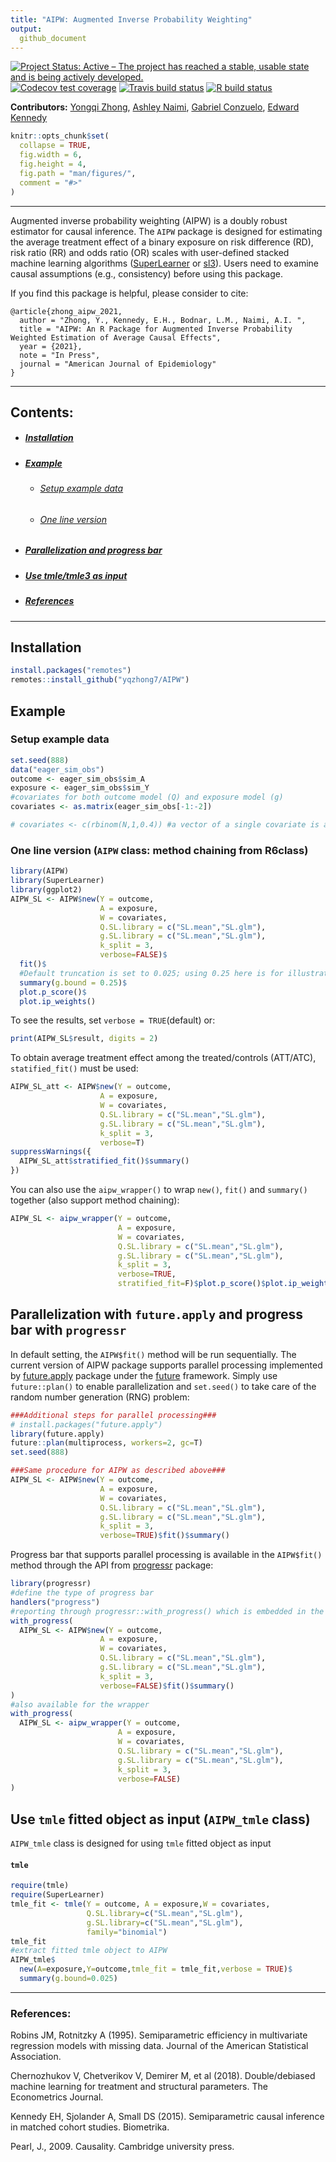 ```yaml
---
title: "AIPW: Augmented Inverse Probability Weighting"
output:
  github_document
---
```

<!-- badges: start -->
[![Project Status: Active – The project has reached a stable, usable state and is being actively developed.](https://www.repostatus.org/badges/latest/active.svg)](https://www.repostatus.org/#active)
[![Codecov test coverage](https://codecov.io/gh/yqzhong7/AIPW/branch/master/graph/badge.svg)](https://codecov.io/gh/yqzhong7/AIPW?branch=master)
[![Travis build status](https://travis-ci.com/yqzhong7/AIPW.svg?branch=master)](https://travis-ci.com/yqzhong7/AIPW)
[![R build status](https://github.com/yqzhong7/AIPW/workflows/R-CMD-check/badge.svg)](https://github.com/yqzhong7/AIPW/actions)

<!-- badges: end -->

<!-- README.md is generated from README.Rmd. Please edit that file -->

__Contributors:__ [Yongqi Zhong](https://github.com/yqzhong7), [Ashley Naimi](https://github.com/ainaimi), [Gabriel Conzuelo](https://github.com/gconzuelo), [Edward Kennedy](https://github.com/ehkennedy)


```r
knitr::opts_chunk$set(
  collapse = TRUE,
  fig.width = 6,
  fig.height = 4,
  fig.path = "man/figures/",
  comment = "#>"
)
```

----------------

Augmented inverse probability weighting (AIPW) is a doubly robust estimator for causal inference. The `AIPW` package is designed for estimating the average treatment effect of a binary exposure on risk difference (RD), risk ratio (RR) and odds ratio (OR) scales with user-defined stacked machine learning algorithms ([SuperLearner](https://CRAN.R-project.org/package=SuperLearner) or [sl3](https://tlverse.org/sl3/index.html)). Users need to examine causal assumptions (e.g., consistency) before using this package. 

If you find this package is helpful, please consider to cite:
```
@article{zhong_aipw_2021,
  author = "Zhong, Y., Kennedy, E.H., Bodnar, L.M., Naimi, A.I. ",
  title = "AIPW: An R Package for Augmented Inverse Probability Weighted Estimation of Average Causal Effects",
  year = {2021},
  note = "In Press",
  journal = "American Journal of Epidemiology"
}
```

---------------

## Contents:

  * ##### [Installation](#Installation)
  * ##### [Example](#Example)
    + ###### [Setup example data](#data)
    + ###### [One line version](#one_line)
  * ##### [Parallelization and progress bar](#par) 
  * ##### [Use tmle/tmle3 as input](#tmle)
  * ##### [References](#ref)


---------

## <a id="Installation"></a>Installation

```r
install.packages("remotes")
remotes::install_github("yqzhong7/AIPW")
```


## <a id="Example"></a>Example

### <a id="data"></a>Setup example data
```r
set.seed(888)
data("eager_sim_obs")
outcome <- eager_sim_obs$sim_A
exposure <- eager_sim_obs$sim_Y
#covariates for both outcome model (Q) and exposure model (g)
covariates <- as.matrix(eager_sim_obs[-1:-2])

# covariates <- c(rbinom(N,1,0.4)) #a vector of a single covariate is also supported
```

### <a id="one_line"></a>One line version (`AIPW` class: method chaining from R6class)

```r
library(AIPW)
library(SuperLearner)
library(ggplot2)
AIPW_SL <- AIPW$new(Y = outcome,
                    A = exposure,
                    W = covariates, 
                    Q.SL.library = c("SL.mean","SL.glm"),
                    g.SL.library = c("SL.mean","SL.glm"),
                    k_split = 3,
                    verbose=FALSE)$
  fit()$
  #Default truncation is set to 0.025; using 0.25 here is for illustrative purposes and not recommended
  summary(g.bound = 0.25)$ 
  plot.p_score()$
  plot.ip_weights()
```

To see the results, set `verbose = TRUE`(default) or:
```r
print(AIPW_SL$result, digits = 2)
```

To obtain average treatment effect among the treated/controls (ATT/ATC), `statified_fit()` must be used:
```r
AIPW_SL_att <- AIPW$new(Y = outcome,
                    A = exposure,
                    W = covariates, 
                    Q.SL.library = c("SL.mean","SL.glm"),
                    g.SL.library = c("SL.mean","SL.glm"),
                    k_split = 3,
                    verbose=T)
suppressWarnings({
  AIPW_SL_att$stratified_fit()$summary()
})
```


You can also use the `aipw_wrapper()` to wrap `new()`, `fit()` and `summary()` together (also support method chaining):
```r
AIPW_SL <- aipw_wrapper(Y = outcome,
                        A = exposure,
                        W = covariates, 
                        Q.SL.library = c("SL.mean","SL.glm"),
                        g.SL.library = c("SL.mean","SL.glm"),
                        k_split = 3,
                        verbose=TRUE,
                        stratified_fit=F)$plot.p_score()$plot.ip_weights()
```

## <a id="par"></a>Parallelization with `future.apply` and progress bar with `progressr`

In default setting, the `AIPW$fit()` method will be run sequentially. The current version of AIPW package supports parallel processing implemented by [future.apply](https://github.com/HenrikBengtsson/future.apply) package under the [future](https://github.com/HenrikBengtsson/future) framework. Simply use `future::plan()` to enable parallelization and `set.seed()` to take care of the random number generation (RNG) problem:

```r
###Additional steps for parallel processing###
# install.packages("future.apply")
library(future.apply)
future::plan(multiprocess, workers=2, gc=T)
set.seed(888)

###Same procedure for AIPW as described above###
AIPW_SL <- AIPW$new(Y = outcome,
                    A = exposure,
                    W = covariates, 
                    Q.SL.library = c("SL.mean","SL.glm"),
                    g.SL.library = c("SL.mean","SL.glm"),
                    k_split = 3,
                    verbose=TRUE)$fit()$summary()
```

Progress bar that supports parallel processing is available in the `AIPW$fit()` method through the API from [progressr](https://github.com/HenrikBengtsson/progressr) package:
```r
library(progressr)
#define the type of progress bar
handlers("progress")
#reporting through progressr::with_progress() which is embedded in the AIPW$fit() method
with_progress(
  AIPW_SL <- AIPW$new(Y = outcome,
                    A = exposure,
                    W = covariates, 
                    Q.SL.library = c("SL.mean","SL.glm"),
                    g.SL.library = c("SL.mean","SL.glm"),
                    k_split = 3,
                    verbose=FALSE)$fit()$summary()
)
#also available for the wrapper
with_progress(
  AIPW_SL <- aipw_wrapper(Y = outcome,
                        A = exposure,
                        W = covariates, 
                        Q.SL.library = c("SL.mean","SL.glm"),
                        g.SL.library = c("SL.mean","SL.glm"),
                        k_split = 3,
                        verbose=FALSE)
)
```

## <a id="tmle"></a>Use `tmle` fitted object as input (`AIPW_tmle` class)

`AIPW_tmle` class is designed for using `tmle` fitted object as input

#### `tmle`

```r
require(tmle)
require(SuperLearner)
tmle_fit <- tmle(Y = outcome, A = exposure,W = covariates,
                 Q.SL.library=c("SL.mean","SL.glm"),
                 g.SL.library=c("SL.mean","SL.glm"),
                 family="binomial")
tmle_fit
#extract fitted tmle object to AIPW
AIPW_tmle$
  new(A=exposure,Y=outcome,tmle_fit = tmle_fit,verbose = TRUE)$
  summary(g.bound=0.025)
```


--------------------
### <a id="ref"></a>References:

Robins JM, Rotnitzky A (1995). Semiparametric efficiency in multivariate regression models with missing data. Journal of the American Statistical Association.

Chernozhukov V, Chetverikov V, Demirer M, et al (2018). Double/debiased machine learning for treatment and structural parameters. The Econometrics Journal.

Kennedy EH, Sjolander A, Small DS (2015). Semiparametric causal inference in matched cohort studies. Biometrika.

Pearl, J., 2009. Causality. Cambridge university press.


